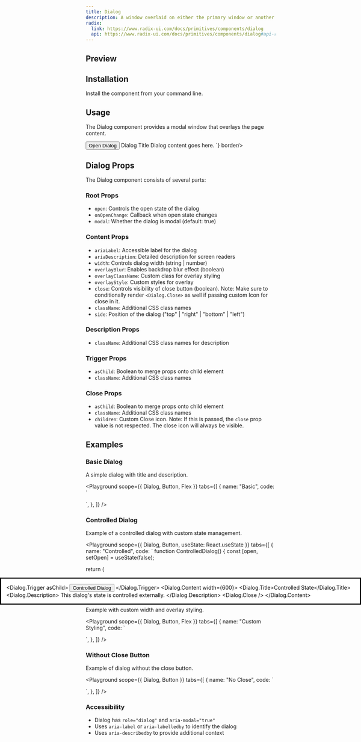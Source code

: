 ```yaml
---
title: Dialog
description: A window overlaid on either the primary window or another dialog window, rendering the content underneath inert.
radix:
  link: https://www.radix-ui.com/docs/primitives/components/dialog
  api: https://www.radix-ui.com/docs/primitives/components/dialog#api-reference
---
```



## Preview

<Preview>
  <Flex direction="column" gap="medium">
    <Dialog>
      <Dialog.Trigger asChild>
        <Button variant="primary">Basic Dialog</Button>
      </Dialog.Trigger>
      <Dialog.Content 
        width={600}
        ariaLabel="Basic Dialog"
        ariaDescription="A simple dialog example"
      >
        <Dialog.Title>Welcome</Dialog.Title>
        <Dialog.Description>
          This is a basic dialog with title and description.
        </Dialog.Description>
        <Flex gap="small" justify="end">
          <Dialog.Close />
        </Flex>
      </Dialog.Content>
    </Dialog>

  </Flex>
</Preview>

## Installation

Install the component from your command line.

<LiveProvider>
  <LiveEditor code={`npm install @raystack/apsara`} border language="shell" />
</LiveProvider>

## Usage

The Dialog component provides a modal window that overlays the page content.

<LiveProvider>
    <LiveEditor code={`import { Dialog } from '@raystack/apsara/v1'

<Dialog>
  <Dialog.Trigger asChild>
    <Button variant="primary">Open Dialog</Button>
  </Dialog.Trigger>
  <Dialog.Content 
    width={600}
    ariaLabel="Example Dialog"
    ariaDescription="Dialog description for screen readers"
  >
    <Dialog.Title>Dialog Title</Dialog.Title>
    <Dialog.Description>
      Dialog content goes here.
    </Dialog.Description>
    <Dialog.Close />
  </Dialog.Content>
</Dialog>`} border/>
</LiveProvider>

## Dialog Props

The Dialog component consists of several parts:

### Root Props

- `open`: Controls the open state of the dialog
- `onOpenChange`: Callback when open state changes
- `modal`: Whether the dialog is modal (default: true)

### Content Props

- `ariaLabel`: Accessible label for the dialog
- `ariaDescription`: Detailed description for screen readers
- `width`: Controls dialog width (string | number)
- `overlayBlur`: Enables backdrop blur effect (boolean)
- `overlayClassName`: Custom class for overlay styling
- `overlayStyle`: Custom styles for overlay
- `close`: Controls visibility of close button (boolean). Note: Make sure to conditionally render `<Dialog.Close>` as well if passing custom Icon for close in it.
- `className`: Additional CSS class names
- `side`: Position of the dialog ("top" | "right" | "bottom" | "left")

### Description Props

- `className`: Additional CSS class names for description

### Trigger Props

- `asChild`: Boolean to merge props onto child element
- `className`: Additional CSS class names

### Close Props

- `asChild`: Boolean to merge props onto child element
- `className`: Additional CSS class names
- `children`: Custom Close icon. Note: If this is passed, the `close` prop value is not respected. The close icon will always be visible.

## Examples

### Basic Dialog

A simple dialog with title and description.

<Playground
  scope={{ Dialog, Button, Flex }}
  tabs={[
    {
      name: "Basic",
      code: `
<Dialog>
  <Dialog.Trigger asChild>
    <Button variant="primary">Open Dialog</Button>
  </Dialog.Trigger>
  <Dialog.Content width={600}>
    <Dialog.Title>Welcome</Dialog.Title>
    <Dialog.Description>
      This is a basic dialog example.
    </Dialog.Description>
    <Dialog.Close />
  </Dialog.Content>
</Dialog>`,
    },
  ]}
/>

### Controlled Dialog

Example of a controlled dialog with custom state management.

<Playground
  scope={{ Dialog, Button, useState: React.useState }}
  tabs={[
    {
      name: "Controlled",
      code: `
function ControlledDialog() {
  const [open, setOpen] = useState(false);
  
  return (
    <Dialog open={open} onOpenChange={setOpen}>
      <Dialog.Trigger asChild>
        <Button variant="primary">Controlled Dialog</Button>
      </Dialog.Trigger>
      <Dialog.Content width={600}>
        <Dialog.Title>Controlled State</Dialog.Title>
        <Dialog.Description>
          This dialog's state is controlled externally.
        </Dialog.Description>
        <Dialog.Close />
      </Dialog.Content>
    </Dialog>
  );
}`,
    },
  ]}
/>

### Custom Width and Overlay

Example with custom width and overlay styling.

<Playground
  scope={{ Dialog, Button, Flex }}
  tabs={[
    {
      name: "Custom Styling",
      code: `
<Dialog>
  <Dialog.Trigger asChild>
    <Button variant="primary">Styled Dialog</Button>
  </Dialog.Trigger>
  <Dialog.Content
    width="400px"
    overlayBlur
    overlayClassName="custom-overlay"
    overlayStyle={{ backgroundColor: 'rgba(0, 0, 0, 0.5)' }}
  >
    <Dialog.Title>Custom Styled Dialog</Dialog.Title>
    <Dialog.Description className="custom-description">
      This dialog has custom width and overlay styling.
    </Dialog.Description>
    <Dialog.Close />
  </Dialog.Content>
</Dialog>`,
    },
  ]}
/>

### Without Close Button

Example of dialog without the close button.

<Playground
  scope={{ Dialog, Button }}
  tabs={[
    {
      name: "No Close",
      code: `
<Dialog>
  <Dialog.Trigger asChild>
    <Button variant="primary">Open Dialog</Button>
  </Dialog.Trigger>
  <Dialog.Content width={600} close={false}>
    <Dialog.Title>No Close Button</Dialog.Title>
    <Dialog.Description>
      This dialog doesn't show the close button.
    </Dialog.Description>
  </Dialog.Content>
</Dialog>`,
    },
  ]}
/>

### Accessibility

- Dialog has `role="dialog"` and `aria-modal="true"`
- Uses `aria-label` or `aria-labelledby` to identify the dialog
- Uses `aria-describedby` to provide additional context

